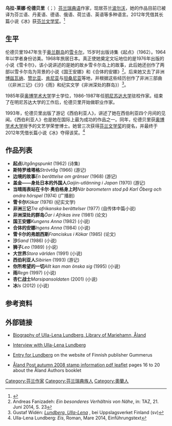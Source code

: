{{Infobox writer
|图像    = Ulla-Lena Lundberg.jpg
|图像大小 = 
|图像说明 = 伦德贝里
|姓名    = 乌拉-莱娜·伦德贝里
|笔名    = 
|原名    = {{lang|sv|Ulla-Lena Lundberg}}
|出生    = {{birth date|1947|7|14}}
|出生地点 = [[芬兰|芬兰]][[奥兰群岛|奥兰群岛]][[雪卡尔|雪卡尔]]
|逝世    = 
|逝世地点 = 
|居处    = 芬兰[[波尔沃|波尔沃]]
|职业    = [[小说家|小说家]]
|国籍    = {{FIN}}
|语言     = [[瑞典语|瑞典语]]
|教育程度 = 
|母校     = 
|创作时期 = 
|体裁     = 
|主题     = 
|文学运动 = 
|代表作  = 《冰》
|受影响于 = 
|施影响于 = 
|奖项    = [[瑞典学院芬兰奖|瑞典学院芬兰奖]]（1990年）<br/>[[芬兰文学奖|芬兰文学奖]]（2012年）
|官方网  = 
|签名   = 
}}
'''乌拉-莱娜·伦德贝里'''（{{lang-sv|Ulla-Lena Lundberg}}；{{bd|1947年|7月14日||}}）[[芬兰|芬兰]][[瑞典语|瑞典语]]作家，现居芬兰[[波尔沃|波尔沃]]，她的作品目前已被译为芬兰语、丹麦语、德语、俄语、荷兰语、英语等多种语言。2012年凭借其长篇小说《冰》获[[芬兰文学奖|芬兰文学奖]]。<ref>{{cite web |url=http://www.booksfromfinland.fi/2012/12/the-finlandia-prize-for-fiction-2012/ |title=The Finlandia Prize for Fiction 2012 |work=Books from Finland |date=2012-12-13 |accessdate=2012-12-14 |archive-date=2017-10-17 |archive-url=https://web.archive.org/web/20171017093518/http://www.booksfromfinland.fi/2012/12/the-finlandia-prize-for-fiction-2012/ |dead-url=no }}</ref>

== 生平 ==
伦德贝里1947年生于[[奥兰群岛|奥兰群岛]]的[[雪卡尔|雪卡尔]]，15岁时出版诗集《起点》（1962）。1964年以学者身份访美。1968年旅居日本。真正使她奠定文坛地位的是1976年出版的小说《雪卡尔》，该小说讲述的是她的故乡雪卡尔岛上的故事，此后她还创作了两部以雪卡尔岛为背景的小说《国王安娜》和《合体的安娜》<ref>Andreas Fanizadeh: ''Ein besonderes Verhältnis von Nähe'', in: TAZ, 21. Juni 2014, S. 23</ref>。后来她又去了非洲[[博兹瓦纳|博兹瓦纳]]、[[赞比亚|赞比亚]]、[[肯尼亚|肯尼亚]]与[[坦桑尼亚|坦桑尼亚]]等地，并根据这些经历创作了非洲三部曲（《非洲三记》《沙》《雨》和纪实文学《非洲深处的群岛》）<ref name=Uppslagsverket>Gustaf Widén: [http://www.uppslagsverket.fi/bin/view/Uppslagsverket/LundbergUllaLena ''Lundberg, Ulla-Lena''] {{Wayback|url=http://www.uppslagsverket.fi/bin/view/Uppslagsverket/LundbergUllaLena |date=20140714170232 }}, bei Uppslagsverket Finland (sv)</ref>。

1985年获[[奥博学术大学|奥博学术大学]]学士学位，1986-1987年任[[明尼苏达大学|明尼苏达大学]]驻校作家。结束了在明尼苏达大学的工作后，伦德贝里开始做职业作家。

1993年，伦德贝里出版了游记《西伯利亚人》，讲述了她在西伯利亚四个月间的见闻。《西伯利亚人》也是她在国际上最为成功的作品之一。同年，伦德贝里获[[奥博学术大学|奥博学术大学]]授予的文艺学荣誉博士。她曾三次获得[[芬兰文学奖|芬兰文学奖]]的提名，并最终于2012年凭借长篇小说《冰》夺得该奖。<ref>Ulla-Lena Lundberg: ''Eis'', Roman, Mare 2014, Einführungstext</ref>

== 作品列表 ==
* '''起点'''''Utgångspunkt'' (1962) (诗集)
* '''斯特罗维塔格'''''Strövtåg'' (1966) (游记)
* '''边境的故事'''''En berättelse om gränser'' (1968) (游记)
* '''盖金——身处日本的外国人'''''Gaijin-utlänning i Japan'' (1970) (游记)
* '''当晴雨表站在卡尔·奥伯格身上时'''''När barometern stod på Karl Öberg och andra hörspel'' (1974) (广播剧)
* '''雪卡尔'''''Kökar'' (1976) (纪实文学)
* '''非洲三记'''''Tre afrikanska berättelser'' (1977) (自传体中篇小说)
* '''非洲深处的群岛'''''Öar i Afrikas inre'' (1981) (论文)
* '''国王安娜'''''Kungens Anna'' (1982) (小说)
* '''合体的安娜'''''Ingens Anna'' (1984) (小说)
* '''雪卡尔的弗朗西斯'''''Franciskus i Kökar'' (1985) (论文)
* '''沙'''''Sand'' (1986) (小说)
* '''狮子'''''Leo'' (1989) (小说)
* '''大世界'''''Stora världen'' (1991) (小说)
* '''西伯利亚人'''''Sibirien'' (1993) (游记)
* '''你所希望的一切'''''Allt kan man önska sig'' (1995) (小说)
* '''雨'''''Regn'' (1997) (小说)
* '''杏仁战士'''''Marsipansoldaten'' (2001) (小说)
* '''冰'''''Is'' (2012) (小说)

== 参考资料 ==
{{Reflist|30em}}

== 外部链接 ==
* {{En icon}} [https://web.archive.org/web/20070704140907/http://www.mhbibl.aland.fi/forf/index.php?id=75&lang=engelska Biography of Ulla-Lena Lundberg, Library of Mariehamn, Åland]
* {{Sv icon}} [https://web.archive.org/web/20070705143325/http://www.edu.fi/svenska/mlm/ml/forfattaren/ul_lundberg.html Interview with Ulla-Lena Lundberg]
* {{Fi}} [https://web.archive.org/web/20070927181915/http://www.gummerus.fi/page.asp?sivuID=281&component=%2FPublishDB%2FKirjailijat_kirjailijaesittely.asp&recID=92 Entry for Lundberg] on the website of Finnish publisher Gummerus
* {{En icon}} [https://web.archive.org/web/20081219031422/http://www.posten.ax/files/AlpostenFrimarken_host08_engelska.pdf Åland Post autumn 2008 stamp information pdf leaflet] pages 16 to 20 about the Åland Authors booklet

{{Authority control}}

{{DEFAULTSORT:Lundberg, Ulla-Lena}}
[[Category:芬兰作家|Category:芬兰作家]]
[[Category:芬兰瑞典族人|Category:芬兰瑞典族人]]
[[Category:奧蘭人|Category:奧蘭人]]